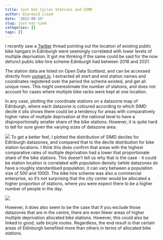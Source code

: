 ```yaml
---
title: Just Eat Cycles Stations and SIMD
author: Diarmuid Lloyd
date: '2022-09-19'
slug: just-eat-simd
categories: []
tags: []
---
```


I recently saw a [Twitter](https://twitter.com/david_mccraw/status/1562055269034639361) thread pointing out the location of existing public bike hangars in Edinburgh were seemingly correlated with lower levels of multiple deprivation. It got me thinking if the same could be said for the now defunct public bike hire scheme Edinburgh had between 2018 and 2021.

The station data are listed on Open Data Scotland, and can be accessed directly from [usmart.io](https://usmart.io/org/cyclingscotland/discovery/discovery-view-detail/8550147c-9ce2-4382-929d-3b4ab43e554f). I extracted all start and end station names and coordinates registered over the period the scheme existed, and get all unique rows. This might overestimate the number of stations, and does not account for cases where multiple bike racks were kept at one location. 

In any case, plotting the coordinate stations on a datazone map of Edinburgh, where each datazone is coloured according to which SIMD decile it sits shows there could be a tendency for areas with comparatively higher rates of multiple deprivation at the national level to have a disproportionally smaller share of the bike stations. However, it is quite hard to tell for sure given the varying sizes of datazone area.


![](simd_station_map.png)
To get a better feel, I plotted the distribution of SIMD deciles for Edinburgh datazones, and compared that to the decile distribution for bike station locations. I think this does confirm that areas with the highest comparative rates of multiple deprivation had a lower that proportionate share of the bike stations. This doesn't tell us why that is the case - it could be station location is correlated with population density (while datazones do have a roughly standardised population, it can vary between a population size of 500 and 1000). The bike hire scheme was also a commercial enterprise, so it's not surprising that the city center would be allocated a higher proportion of stations, where you were expect there to be a higher number of people in the day. 

![](bar_plot_simd_2020.png)

However, it does also seem to be the case that if you exclude those datazones that are in the centre, there are even fewer areas of higher multiple deprivation allocated bike stations. However, this could also be linked to good, safe bicyle routes. Regardless, the end result is that certain areas of Edinburgh benefited more than others in terms of allocated bike stations.


